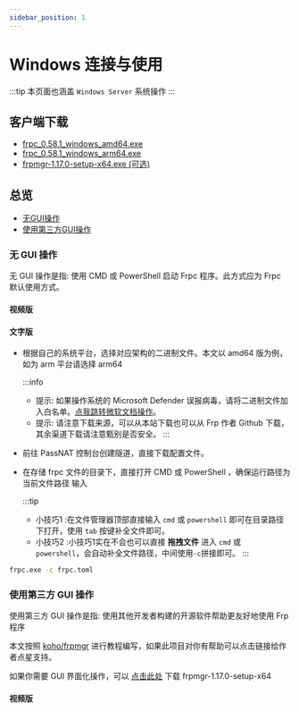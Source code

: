 ```yaml
---
sidebar_position: 1
---
```



# Windows 连接与使用

:::tip
本页面也涵盖 `Windows Server` 系统操作
:::

## 客户端下载

- [frpc_0.58.1_windows_amd64.exe](https://bucket.passnat.com/bucket-passnat/frp/frpc_0.58.1_windows_amd64.exe)
- [frpc_0.58.1_windows_arm64.exe](https://bucket.passnat.com/bucket-passnat/frp/frpc_0.58.1_windows_arm64.exe)
- [frpmgr-1.17.0-setup-x64.exe (可选) ](https://bucket.passnat.com/bucket-passnat/frp-edge/frpmgr-1.17.0-setup-x64.exe)

## 总览

- [无GUI操作](#无-gui-操作)
- [使用第三方GUI操作](#使用第三方-gui-操作)

### 无 GUI 操作

无 GUI 操作是指: 使用 CMD 或 PowerShell 启动 Frpc 程序。此方式应为 Frpc 默认使用方式。

#### 视频版

<Videoplayer video="https://bucket.passnat.com/bucket-passnat/tutorial/windows-cmd.mp4" />

#### 文字版

- 根据自己的系统平台，选择对应架构的二进制文件。本文以 amd64 版为例，如为 arm 平台请选择 arm64

  :::info

  - 提示: 如果操作系统的 Microsoft Defender 误报病毒，请将二进制文件加入白名单。[点我跳转微软文档操作](https://support.microsoft.com/zh-cn/windows/%E5%B0%86%E6%8E%92%E9%99%A4%E9%A1%B9%E6%B7%BB%E5%8A%A0%E5%88%B0-windows-%E5%AE%89%E5%85%A8%E4%B8%AD%E5%BF%83-811816c0-4dfd-af4a-47e4-c301afe13b26)。
  - 提示: 请注意下载来源，可以从本站下载也可以从 Frp 作者 Github 下载，其余渠道下载请注意甄别是否安全。
    :::

- 前往 PassNAT 控制台创建隧道，直接下载配置文件。
- 在存储 frpc 文件的目录下，直接打开 CMD 或 PowerShell ，确保运行路径为当前文件路径 输入

  :::tip

  - 小技巧1 :在文件管理器顶部直接输入 `cmd` 或 `powershell` 即可在目录路径下打开，使用 `tab` 按键补全文件即可。
  - 小技巧2 :小技巧1实在不会也可以直接 **拖拽文件** 进入 `cmd` 或 `powershell`，会自动补全文件路径，中间使用`-c`拼接即可。
    :::

```cmd title="注意: 当前为示例代码，请根据实际情况填写，不要直接复制本代码运行"
frpc.exe -c frpc.toml
```

### 使用第三方 GUI 操作

使用第三方 GUI 操作是指: 使用其他开发者构建的开源软件帮助更友好地使用 Frp 程序

本文按照 [koho/frpmgr](https://github.com/koho/frpmgr) 进行教程编写，如果此项目对你有帮助可以点击链接给作者点星支持。

如果你需要 GUI 界面化操作，可以 [点击此处](#客户端下载) 下载 frpmgr-1.17.0-setup-x64

#### 视频版

<Videoplayer video="https://bucket.passnat.com/bucket-passnat/tutorial/windows-gui.mp4" />
